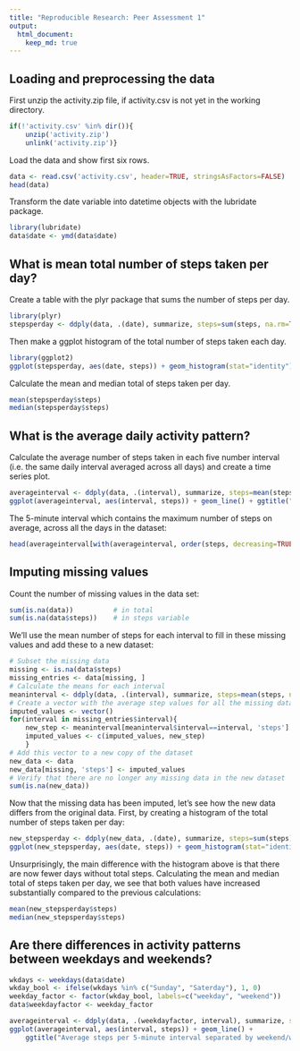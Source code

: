 ```yaml
---
title: "Reproducible Research: Peer Assessment 1"
output: 
  html_document:
    keep_md: true
---
```



## Loading and preprocessing the data
First unzip the activity.zip file, if activity.csv is not yet in the working directory.
```r
if(!'activity.csv' %in% dir()){
    unzip('activity.zip')
    unlink('activity.zip')}
```
Load the data and show first six rows.
```r
data <- read.csv('activity.csv', header=TRUE, stringsAsFactors=FALSE)
head(data)
```
Transform the date variable into datetime objects with the lubridate package.
```r
library(lubridate)
data$date <- ymd(data$date)
```

## What is mean total number of steps taken per day?
Create a table with the plyr package that sums the number of steps per day. 
```r
library(plyr)
stepsperday <- ddply(data, .(date), summarize, steps=sum(steps, na.rm=TRUE))
```

Then make a ggplot histogram of the total number of steps taken each day.
```r
library(ggplot2)
ggplot(stepsperday, aes(date, steps)) + geom_histogram(stat="identity") + ggtitle(("Number of steps per day"))
```

Calculate the mean and median total of steps taken per day.
```r
mean(stepsperday$steps)
median(stepsperday$steps)
```

## What is the average daily activity pattern?
Calculate the average number of steps taken in each five number interval (i.e. the same daily interval averaged across all days) and create a time series plot.
```r
averageinterval <- ddply(data, .(interval), summarize, steps=mean(steps, na.rm=TRUE))
ggplot(averageinterval, aes(interval, steps)) + geom_line() + ggtitle("Average steps per 5-minute interval")
```

The 5-minute interval which contains the maximum number of steps on average, across all the days in the dataset:
```r
head(averageinterval[with(averageinterval, order(steps, decreasing=TRUE)),], n=1)  
```

## Imputing missing values
Count the number of missing values in the data set:
```r
sum(is.na(data))          # in total
sum(is.na(data$steps))    # in steps variable
```
We'll use the mean number of steps for each interval to fill in these missing values and add these to a new dataset:
```r
# Subset the missing data
missing <- is.na(data$steps)
missing_entries <- data[missing, ]
# Calculate the means for each interval
meaninterval <- ddply(data, .(interval), summarize, steps=mean(steps, na.rm=TRUE))
# Create a vector with the average step values for all the missing data
imputed_values <- vector()
for(interval in missing_entries$interval){
    new_step <- meaninterval[meaninterval$interval==interval, 'steps']
    imputed_values <- c(imputed_values, new_step)
    }
# Add this vector to a new copy of the dataset
new_data <- data
new_data[missing, 'steps'] <- imputed_values
# Verify that there are no longer any missing data in the new dataset
sum(is.na(new_data))
```
Now that the missing data has been imputed, let's see how the new data differs from the original data. First, by creating a histogram of the total number of steps taken per day:
```r
new_stepsperday <- ddply(new_data, .(date), summarize, steps=sum(steps))
ggplot(new_stepsperday, aes(date, steps)) + geom_histogram(stat="identity") + ggtitle(("Number of steps per day (missing values imputed)"))  
```

Unsurprisingly, the main difference with the histogram above is that there are now fewer days without total steps. Calculating the mean and median total of steps taken per day, we see that both values have increased substantially compared to the previous calculations:  
```r
mean(new_stepsperday$steps)
median(new_stepsperday$steps)
```

## Are there differences in activity patterns between weekdays and weekends?

```r
wkdays <- weekdays(data$date)
wkday_bool <- ifelse(wkdays %in% c("Sunday", "Saterday"), 1, 0)
weekday_factor <- factor(wkday_bool, labels=c("weekday", "weekend"))
data$weekdayfactor <- weekday_factor
```

```r
averageinterval <- ddply(data, .(weekdayfactor, interval), summarize, steps=mean(steps, na.rm=TRUE))
ggplot(averageinterval, aes(interval, steps)) + geom_line() + 
    ggtitle("Average steps per 5-minute interval separated by weekend/weekdays") + facet_grid(weekdayfactor ~ .)
```